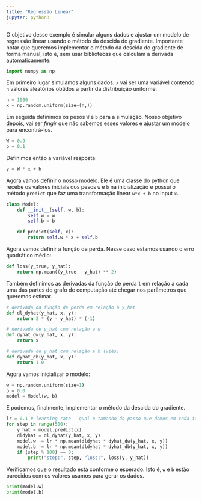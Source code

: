 ```yaml
---
title: "Regressão Linear"
jupyter: python3
---
```


O objetivo desse exemplo é simular alguns dados e ajustar um modelo
de regressão linear usando o método da descida do gradiente.
Importante notar que queremos implementar o método da descida do gradiente de forma manual, isto é, sem usar bibliotecas que calculam 
a derivada automaticamente.

```python
import numpy as np
```

Em primeiro lugar simulamos alguns dados. `x` vai ser uma variável contendo `n` valores aleatórios obtidos a partir da distribuição uniforme.

```python
n = 1000
x = np.random.uniform(size=(n,))
```

Em seguida definimos os pesos `W` e `b` para a simulação. Nosso objetivo depois, vai ser *fingir* que não sabemos esses valores e ajustar um modelo para encontrá-los.

```python
W = 0.9
b = 0.1
```

Definimos então a variável resposta:

```python
y = W * x + b
```

Agora vamos definir o nosso modelo. Ele é uma classe do python que recebe os valores iniciais dos pesos `w` e `b` na inicialização e possui o método `predict` que
faz uma transformação linear `w*x + b` no input `x`.

```python
class Model:
    def __init__(self, w, b):
        self.w = w
        self.b = b

    def predict(self, x):
        return self.w * x + self.b
```

Agora vamos definir a função de perda. Nesse caso estamos usando o erro quadrático médio:

```python
def loss(y_true, y_hat):
    return np.mean((y_true - y_hat) ** 2)
```

Também definimos as derivadas da função de perda `l` em relação a cada uma das partes do grafo de computação até chegar nos parâmetros que queremos estimar.

```python
# derivada da função de perda em relação à y_hat
def dl_dyhat(y_hat, x, y):
    return 2 * (y - y_hat) * (-1)

# derivada de y_hat com relação a w
def dyhat_dw(y_hat, x, y):
    return x

# derivada de y_hat com relação a b (viés)
def dyhat_db(y_hat, x, y):
    return 1.0
```

Agora vamos inicializar o modelo:

```python
w = np.random.uniform(size=1)
b = 0.0
model = Model(w, b)
```

E podemos, finalmente, implementar o método da descida do gradiente.

```python
lr = 0.1 # learning rate - qual o tamanho do passo que damos em cada iteração.
for step in range(500):
    y_hat = model.predict(x)
    dldyhat = dl_dyhat(y_hat, x, y)
    model.w -= lr * np.mean(dldyhat * dyhat_dw(y_hat, x, y))
    model.b -= lr * np.mean(dldyhat * dyhat_db(y_hat, x, y))
    if (step % 100) == 0:
        print("step:", step, "loss:", loss(y, y_hat))
```

Verificamos que o resultado está conforme o esperado. Isto é, `w` e `b` estão
parecidos com os valores usamos para gerar os dados.

```python
print(model.w)
print(model.b)
```

